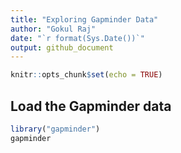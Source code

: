 ```yaml
---
title: "Exploring Gapminder Data"
author: "Gokul Raj"
date: "`r format(Sys.Date())`"
output: github_document
---
```


```r
knitr::opts_chunk$set(echo = TRUE)
```

## Load the Gapminder data


```r
library("gapminder")
gapminder
```

